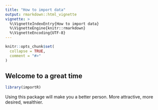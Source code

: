 ```yaml
---
title: "How to import data"
output: rmarkdown::html_vignette
vignette: >
  %\VignetteIndexEntry{How to import data}
  %\VignetteEngine{knitr::rmarkdown}
  %\VignetteEncoding{UTF-8}
---
```


```r
knitr::opts_chunk$set(
  collapse = TRUE,
  comment = "#>"
)
```

## Welcome to a great time

```r
library(importR)
```

Using this package will make you a better person. More attractive, more desired, wealthier.

